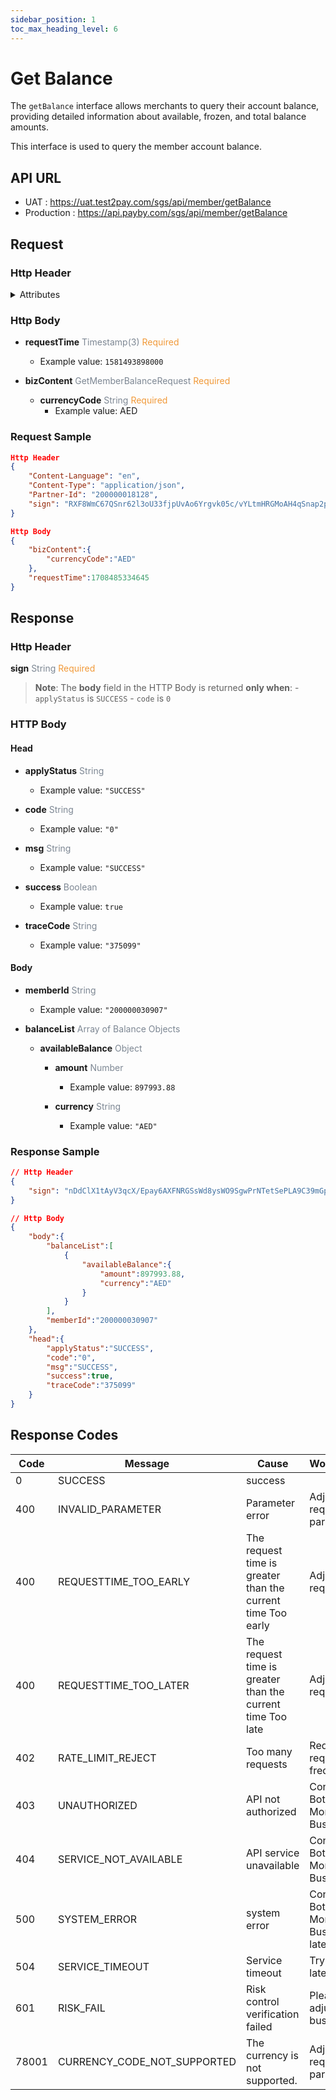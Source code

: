 ```yaml
---
sidebar_position: 1
toc_max_heading_level: 6
---
```



# Get Balance

The `getBalance` interface allows merchants to query their account balance, providing detailed information about available, frozen, and total balance amounts.

This interface is used to query the member account balance.


## API URL

- UAT : https://uat.test2pay.com/sgs/api/member/getBalance
- Production : https://api.payby.com/sgs/api/member/getBalance


## Request
### Http Header

<details>
  <summary>Attributes</summary>
  <RequestHeader/>
</details>  

### Http Body

- **requestTime** <font color='#7d8793'>Timestamp(3)</font> <font color='#f19938'>Required</font>
	- Example value: `1581493898000`

- **bizContent** <font color='#7d8793'>GetMemberBalanceRequest</font> <font color='#f19938'>Required</font>

	- **currencyCode** <font color='#7d8793'>String</font> <font color='#f19938'>Required</font>
		- Example value: AED

### Request Sample

```json
Http Header
{
    "Content-Language": "en",
    "Content-Type": "application/json",
    "Partner-Id": "200000018128",
    "sign": "RXF8WmC67QSnr62l3oU33fjpUvAo6Yrgvk05c/vYLtmHRGMoAH4qSnap2pto3mY7KgyP5wkNUsyQXJ/ZwbfccSONLb5zA7Z7q74IsOwdJw3BKXxVWr4tfjkA02Pfcp0cZWjE/Y8jTcbtgdc5VI90LNmkgPWbrSlDbNW8p3NlhnKg+Xfl95SgMBPF9afttsU/2a5jLnZXSVcXoSthxpJ6XkZwd45+jhOjBguT+IC8uLVSNRvwDisRGgf9PYv39OH6ITEhbY2sgjkdzBZBOZlt7awy2vkMEsePsuafwrNhuz7xzjj55PzNzk8+zCUu/791OhC/eFUyGimtDw5mX9cyQw=="
}

Http Body
{
    "bizContent":{
        "currencyCode":"AED"
    },
    "requestTime":1708485334645
}
```


## Response

### Http Header


**sign** <font color='#7d8793'>String</font> <font color='#f19938'>Required</font>

> **Note**:  The **body** field in the HTTP Body is returned **only when**:
	- `applyStatus` is `SUCCESS`
	- `code` is `0`

### HTTP Body

#### Head

- **applyStatus** <font color='#7d8793'>String</font>  
  - Example value: `"SUCCESS"`  

- **code** <font color='#7d8793'>String</font>  
  - Example value: `"0"`  

- **msg** <font color='#7d8793'>String</font>  
  - Example value: `"SUCCESS"`  

- **success** <font color='#7d8793'>Boolean</font>  
  - Example value: `true`  

- **traceCode** <font color='#7d8793'>String</font>  
  - Example value: `"375099"`  


#### Body

- **memberId** <font color='#7d8793'>String</font>  
  - Example value: `"200000030907"`  

- **balanceList** <font color='#7d8793'>Array of Balance Objects</font>  

  - **availableBalance** <font color='#7d8793'>Object</font>  

    - **amount** <font color='#7d8793'>Number</font>  
      - Example value: `897993.88`  

    - **currency** <font color='#7d8793'>String</font>  
      - Example value: `"AED"`  


### Response Sample

```json
// Http Header
{
	"sign": "nDdClX1tAyV3qcX/Epay6AXFNRGSsWd8ysWO9SgwPrNTetSePLA9C39mGp6qRbjJeqXLEnYLwSkBu5eKdtyVX3tflGLiV2kvRjVfYpTCjXdVL2Pcnv2w+ghjHe2jL988iklk7q5AjAgdtXNphpHcTes9pk6W3bVCbvijH6at0fExUtZ91L1LrnPGELT1IJm/lFW3w4KLh0Gxs7FzDPI9RDfUemObNlRzV8kCtkWahwPgs/hBnS69GyYDKN7ihQX2UiLuP239wl6IA+VG/ZZKHPhLs8bbuOS+LKWORIp6jRt+JsAx7c/Ot1RNyOnHKxPRKJ8bVTohEp39yUz/HwG8oA=="
}

// Http Body
{
    "body":{
        "balanceList":[
            {
                "availableBalance":{
                    "amount":897993.88,
                    "currency":"AED"
                }
            }
        ],
        "memberId":"200000030907"
    },
    "head":{
        "applyStatus":"SUCCESS",
        "code":"0",
        "msg":"SUCCESS",
        "success":true,
        "traceCode":"375099"
    }
}
```

## Response Codes

| Code   | Message                    | Cause                                | Workaround                       |
|--------|----------------------------|----------------------------------------|--------------------------------|
| 0      | SUCCESS                    | success                                |                                |
| 400    | INVALID_PARAMETER          | Parameter error                        | Adjusting request parameters   |
| 400    | REQUESTTIME_TOO_EARLY      | The request time is greater than the current time Too early     | Adjust request time            |
| 400    | REQUESTTIME_TOO_LATER      | The request time is greater than the current time Too late      | Adjust request time            |
| 402    | RATE_LIMIT_REJECT          | Too many requests                      | Reduce request frequency       |
| 403    | UNAUTHORIZED               | API not authorized                     | Contact Botim Money Business                  |
| 404    | SERVICE_NOT_AVAILABLE      | API service unavailable                | Contact Botim Money Business                  |
| 500    | SYSTEM_ERROR               | system error                           | Contact Botim Money Business later Retry    |
| 504    | SERVICE_TIMEOUT            | Service timeout                        | Try again later                |
| 601    | RISK_FAIL                  | Risk control verification failed       | Please adjust your business    |
| 78001  | CURRENCY_CODE_NOT_SUPPORTED| The currency is not supported.         | Adjusting request parameters   |
